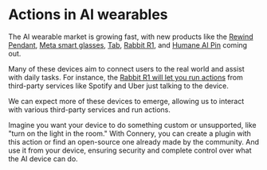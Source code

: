 # Actions in AI wearables

The AI wearable market is growing fast, with new products like the
[Rewind Pendant](https://www.rewind.ai/pendant),
[Meta smart glasses](https://about.fb.com/news/2023/09/new-ray-ban-meta-smart-glasses/),
[Tab](https://mytab.ai),
[Rabbit R1](https://www.rabbit.tech),
and [Humane AI Pin](https://hu.ma.ne/aipin) coming out.

Many of these devices aim to connect users to the real world and assist with daily tasks.
For instance, the [Rabbit R1 will let you run actions](https://www.rabbit.tech/keynote) from third-party services like Spotify and Uber just talking to the device.

We can expect more of these devices to emerge, allowing us to interact with various third-party services and run actions.

Imagine you want your device to do something custom or unsupported, like "turn on the light in the room."
With Connery, you can create a plugin with this action or find an open-source one already made by the community.
And use it from your device, ensuring security and complete control over what the AI device can do.
